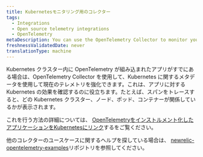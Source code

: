```yaml
---
title: Kubernetesモニタリング用のコレクター
tags:
  - Integrations
  - Open source telemetry integrations
  - OpenTelemetry
metaDescription: You can use the OpenTelemetry Collector to monitor your Kubernetes clusters.
freshnessValidatedDate: never
translationType: machine
---
```


Kubernetes クラスター内に OpenTelemetry が組み込まれたアプリがすでにある場合は、OpenTelemetry Collector を使用して、Kubernetes に関するメタデータを使用して現在のテレメトリを強化できます。これは、アプリに対する Kubernetes の効果を確認するのに役立ちます。たとえば、スパンをトレースすると、どの Kubernetes クラスター、ノード、ポッド、コンテナーが関係しているかが表示されます。

これを行う方法の詳細については、 [OpenTelemetryをインストルメント化したアプリケーションをKubernetesにリンク](/docs/kubernetes-pixie/kubernetes-integration/advanced-configuration/link-otel-applications-kubernetes)するをご覧ください。

他のコレクターのユースケースに関するヘルプを探している場合は、 [newrelic-opentelemetry-examples](https://github.com/newrelic/newrelic-opentelemetry-examples)リポジトリを参照してください。